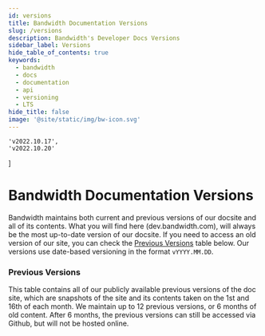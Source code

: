 ```yaml
---
id: versions
title: Bandwidth Documentation Versions
slug: /versions
description: Bandwidth's Developer Docs Versions
sidebar_label: Versions
hide_table_of_contents: true
keywords:
  - bandwidth
  - docs
  - documentation
  - api
  - versioning
  - LTS
hide_title: false
image: '@site/static/img/bw-icon.svg'
---
```



    'v2022.10.17',
    'v2022.10.20'
]

# Bandwidth Documentation Versions

Bandwidth maintains both current and previous versions of our docsite and all of its contents.
What you will find here (dev.bandwidth.com), will always be the most up-to-date version of our docsite.
If you need to access an old version of our site, you can check the [Previous Versions](#previous-versions) table below.
Our versions use date-based versioning in the format `vYYYY.MM.DD`.

### Previous Versions

This table contains all of our publicly available previous versions of the doc site, which are snapshots of the site and its contents taken on the 1st and 16th of each month.
We maintain up to 12 previous versions, or 6 months of old content. After 6 months, the previous versions can still be accessed via Github, but will not be hosted online.

<VersionsTable versions={versions}/>
